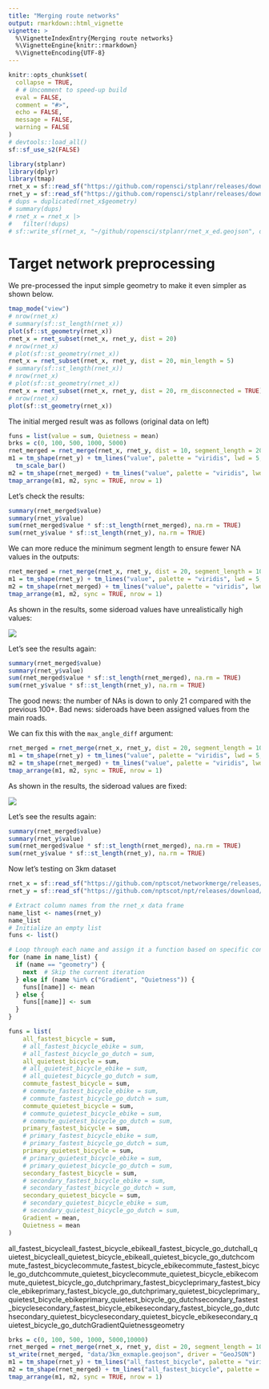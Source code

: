 ```yaml
---
title: "Merging route networks"
output: rmarkdown::html_vignette
vignette: >
  %\VignetteIndexEntry{Merging route networks}
  %\VignetteEngine{knitr::rmarkdown}
  %\VignetteEncoding{UTF-8}
---
```


```r
knitr::opts_chunk$set(
  collapse = TRUE,
  # # Uncomment to speed-up build
  eval = FALSE,
  comment = "#>",
  echo = FALSE,
  message = FALSE,
  warning = FALSE
)
# devtools::load_all()
sf::sf_use_s2(FALSE)
```

```r
library(stplanr)
library(dplyr)
library(tmap)
rnet_x = sf::read_sf("https://github.com/ropensci/stplanr/releases/download/v1.0.2/rnet_x_ed.geojson")
rnet_y = sf::read_sf("https://github.com/ropensci/stplanr/releases/download/v1.0.2/rnet_y_ed.geojson")
# dups = duplicated(rnet_x$geometry)
# summary(dups)
# rnet_x = rnet_x |>
#   filter(!dups)
# sf::write_sf(rnet_x, "~/github/ropensci/stplanr/rnet_x_ed.geojson", delete_dsn = TRUE)
```

# Target network preprocessing

We pre-processed the input simple geometry to make it even simpler as shown below.

```r
tmap_mode("view")
# nrow(rnet_x)
# summary(sf::st_length(rnet_x))
plot(sf::st_geometry(rnet_x))
rnet_x = rnet_subset(rnet_x, rnet_y, dist = 20)
# nrow(rnet_x)
# plot(sf::st_geometry(rnet_x))
rnet_x = rnet_subset(rnet_x, rnet_y, dist = 20, min_length = 5)
# summary(sf::st_length(rnet_x))
# nrow(rnet_x)
# plot(sf::st_geometry(rnet_x))
rnet_x = rnet_subset(rnet_x, rnet_y, dist = 20, rm_disconnected = TRUE)
# nrow(rnet_x)
plot(sf::st_geometry(rnet_x))
```

The initial merged result was as follows (original data on left)

```r
funs = list(value = sum, Quietness = mean)
brks = c(0, 100, 500, 1000, 5000)
rnet_merged = rnet_merge(rnet_x, rnet_y, dist = 10, segment_length = 20, funs = funs)
m1 = tm_shape(rnet_y) + tm_lines("value", palette = "viridis", lwd = 5, breaks = brks)  +
  tm_scale_bar()
m2 = tm_shape(rnet_merged) + tm_lines("value", palette = "viridis", lwd = 5, breaks = brks)
tmap_arrange(m1, m2, sync = TRUE, nrow = 1)
```

Let's check the results:

```r
summary(rnet_merged$value)
summary(rnet_y$value)
sum(rnet_merged$value * sf::st_length(rnet_merged), na.rm = TRUE)
sum(rnet_y$value * sf::st_length(rnet_y), na.rm = TRUE)
```

We can more reduce the minimum segment length to ensure fewer NA values in the outputs:

```r
rnet_merged = rnet_merge(rnet_x, rnet_y, dist = 20, segment_length = 10, funs = funs)
m1 = tm_shape(rnet_y) + tm_lines("value", palette = "viridis", lwd = 5, breaks = brks)
m2 = tm_shape(rnet_merged) + tm_lines("value", palette = "viridis", lwd = 5, breaks = brks)
tmap_arrange(m1, m2, sync = TRUE, nrow = 1)
```

As shown in the results, some sideroad values have unrealistically high values:

![](https://user-images.githubusercontent.com/1825120/267946945-d89dfb99-fb60-4db5-ab39-168773ef01ad.png)

Let's see the results again:

```r
summary(rnet_merged$value)
summary(rnet_y$value)
sum(rnet_merged$value * sf::st_length(rnet_merged), na.rm = TRUE)
sum(rnet_y$value * sf::st_length(rnet_y), na.rm = TRUE)
```

The good news: the number of NAs is down to only 21 compared with the previous 100+.
Bad news: sideroads have been assigned values from the main roads.

We can fix this with the `max_angle_diff` argument:

```r
rnet_merged = rnet_merge(rnet_x, rnet_y, dist = 20, segment_length = 10, funs = funs, max_angle_diff = 20)
m1 = tm_shape(rnet_y) + tm_lines("value", palette = "viridis", lwd = 5, breaks = brks)
m2 = tm_shape(rnet_merged) + tm_lines("value", palette = "viridis", lwd = 5, breaks = brks)
tmap_arrange(m1, m2, sync = TRUE, nrow = 1)
```

As shown in the results, the sideroad values are fixed:

![](https://user-images.githubusercontent.com/1825120/267955054-3bd393a7-1fdd-44a4-8717-7933199c6f37.png)

Let's see the results again:

```r
summary(rnet_merged$value)
summary(rnet_y$value)
sum(rnet_merged$value * sf::st_length(rnet_merged), na.rm = TRUE)
sum(rnet_y$value * sf::st_length(rnet_y), na.rm = TRUE)
```

Now let's testing on 3km dataset

```r
rnet_x = sf::read_sf("https://github.com/nptscot/networkmerge/releases/download/v0.1/os_3km.geojson")
rnet_y = sf::read_sf("https://github.com/nptscot/npt/releases/download/rnet_3km_buffer/rnet_3km_buffer.geojson")
```

```r
# Extract column names from the rnet_x data frame
name_list <- names(rnet_y)
name_list
# Initialize an empty list
funs <- list()

# Loop through each name and assign it a function based on specific conditions
for (name in name_list) {
  if (name == "geometry") {
    next  # Skip the current iteration
  } else if (name %in% c("Gradient", "Quietness")) {
    funs[[name]] <- mean
  } else {
    funs[[name]] <- sum
  }
}
```

```r
funs = list(
    all_fastest_bicycle = sum, 
    # all_fastest_bicycle_ebike = sum, 
    # all_fastest_bicycle_go_dutch = sum, 
    all_quietest_bicycle = sum, 
    # all_quietest_bicycle_ebike = sum, 
    # all_quietest_bicycle_go_dutch = sum, 
    commute_fastest_bicycle = sum, 
    # commute_fastest_bicycle_ebike = sum, 
    # commute_fastest_bicycle_go_dutch = sum, 
    commute_quietest_bicycle = sum, 
    # commute_quietest_bicycle_ebike = sum, 
    # commute_quietest_bicycle_go_dutch = sum, 
    primary_fastest_bicycle = sum, 
    # primary_fastest_bicycle_ebike = sum, 
    # primary_fastest_bicycle_go_dutch = sum, 
    primary_quietest_bicycle = sum, 
    # primary_quietest_bicycle_ebike = sum, 
    # primary_quietest_bicycle_go_dutch = sum, 
    secondary_fastest_bicycle = sum, 
    # secondary_fastest_bicycle_ebike = sum, 
    # secondary_fastest_bicycle_go_dutch = sum, 
    secondary_quietest_bicycle = sum, 
    # secondary_quietest_bicycle_ebike = sum, 
    # secondary_quietest_bicycle_go_dutch = sum, 
    Gradient = mean, 
    Quietness = mean
)
```


all_fastest_bicycleall_fastest_bicycle_ebikeall_fastest_bicycle_go_dutchall_quietest_bicycleall_quietest_bicycle_ebikeall_quietest_bicycle_go_dutchcommute_fastest_bicyclecommute_fastest_bicycle_ebikecommute_fastest_bicycle_go_dutchcommute_quietest_bicyclecommute_quietest_bicycle_ebikecommute_quietest_bicycle_go_dutchprimary_fastest_bicycleprimary_fastest_bicycle_ebikeprimary_fastest_bicycle_go_dutchprimary_quietest_bicycleprimary_quietest_bicycle_ebikeprimary_quietest_bicycle_go_dutchsecondary_fastest_bicyclesecondary_fastest_bicycle_ebikesecondary_fastest_bicycle_go_dutchsecondary_quietest_bicyclesecondary_quietest_bicycle_ebikesecondary_quietest_bicycle_go_dutchGradientQuietnessgeometry
```r
brks = c(0, 100, 500, 1000, 5000,10000)
rnet_merged = rnet_merge(rnet_x, rnet_y, dist = 20, segment_length = 10, funs = funs, max_angle_diff = 20)
st_write(rnet_merged, "data/3km_exmaple.geojson", driver = "GeoJSON")
m1 = tm_shape(rnet_y) + tm_lines("all_fastest_bicycle", palette = "viridis", lwd = 5, breaks = brks)
m2 = tm_shape(rnet_merged) + tm_lines("all_fastest_bicycle", palette = "viridis", lwd = 5, breaks = brks)
tmap_arrange(m1, m2, sync = TRUE, nrow = 1)
```
